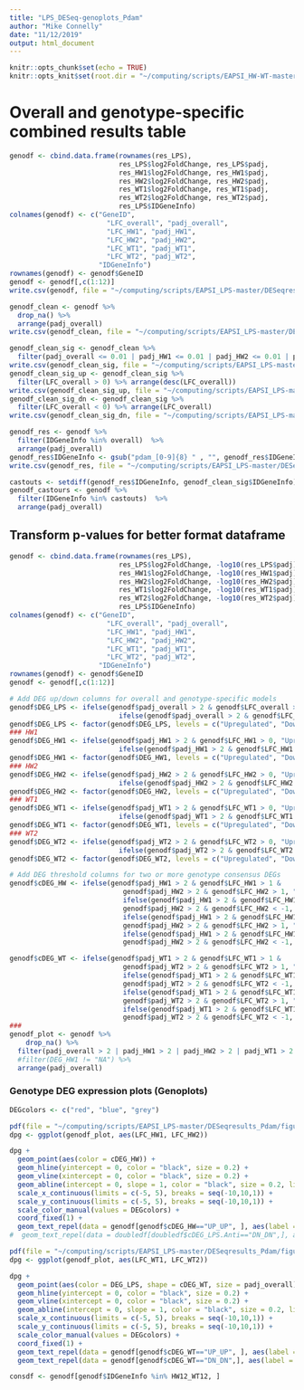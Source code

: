```yaml
---
title: "LPS_DESeq-genoplots_Pdam"
author: "Mike Connelly"
date: "11/12/2019"
output: html_document
---
```


```r
knitr::opts_chunk$set(echo = TRUE)
knitr::opts_knit$set(root.dir = "~/computing/scripts/EAPSI_HW-WT-master/")
```

# Overall and genotype-specific combined results table
```r
genodf <- cbind.data.frame(rownames(res_LPS),
                           res_LPS$log2FoldChange, res_LPS$padj,
                           res_HW1$log2FoldChange, res_HW1$padj,
                           res_HW2$log2FoldChange, res_HW2$padj,
                           res_WT1$log2FoldChange, res_WT1$padj,
                           res_WT2$log2FoldChange, res_WT2$padj,
                           res_LPS$IDGeneInfo)
colnames(genodf) <- c("GeneID",
                        "LFC_overall", "padj_overall",
                        "LFC_HW1", "padj_HW1",
                        "LFC_HW2", "padj_HW2",
                        "LFC_WT1", "padj_WT1",
                        "LFC_WT2", "padj_WT2",
                      "IDGeneInfo")
rownames(genodf) <- genodf$GeneID
genodf <- genodf[,c(1:12)]
write.csv(genodf, file = "~/computing/scripts/EAPSI_LPS-master/DESeqresults_Pdam/tables/res_overall.csv")
```
```r
genodf_clean <- genodf %>%
  drop_na() %>%
  arrange(padj_overall)
write.csv(genodf_clean, file = "~/computing/scripts/EAPSI_LPS-master/DESeqresults_Pdam/tables/res_overall_clean.csv")
```
```r
genodf_clean_sig <- genodf_clean %>% 
  filter(padj_overall <= 0.01 | padj_HW1 <= 0.01 | padj_HW2 <= 0.01 | padj_WT1 <= 0.01 | padj_WT2 <= 0.01)
write.csv(genodf_clean_sig, file = "~/computing/scripts/EAPSI_LPS-master/DESeqresults_Pdam/tables/ressig_overall.csv")
genodf_clean_sig_up <- genodf_clean_sig %>% 
  filter(LFC_overall > 0) %>% arrange(desc(LFC_overall))
write.csv(genodf_clean_sig_up, file = "~/computing/scripts/EAPSI_LPS-master/DESeqresults_Pdam/tables/ressig_overall_up.csv")
genodf_clean_sig_dn <- genodf_clean_sig %>% 
  filter(LFC_overall < 0) %>% arrange(LFC_overall)
write.csv(genodf_clean_sig_dn, file = "~/computing/scripts/EAPSI_LPS-master/DESeqresults_Pdam/tables/ressig_overall_dn.csv")
```
```r
genodf_res <- genodf %>%
  filter(IDGeneInfo %in% overall)  %>%
  arrange(padj_overall)
genodf_res$IDGeneInfo <- gsub("pdam_[0-9]{8} " , "", genodf_res$IDGeneInfo)
write.csv(genodf_res, file = "~/computing/scripts/EAPSI_LPS-master/DESeqresults_Pdam/tables/ressig_complete.csv")
```
```r
castouts <- setdiff(genodf_res$IDGeneInfo, genodf_clean_sig$IDGeneInfo)
genodf_castours <- genodf %>%
  filter(IDGeneInfo %in% castouts)  %>%
  arrange(padj_overall)
```

## Transform p-values for better format dataframe
```r
genodf <- cbind.data.frame(rownames(res_LPS),
                           res_LPS$log2FoldChange, -log10(res_LPS$padj),
                           res_HW1$log2FoldChange, -log10(res_HW1$padj),
                           res_HW2$log2FoldChange, -log10(res_HW2$padj),
                           res_WT1$log2FoldChange, -log10(res_WT1$padj),
                           res_WT2$log2FoldChange, -log10(res_WT2$padj),
                           res_LPS$IDGeneInfo)
colnames(genodf) <- c("GeneID",
                        "LFC_overall", "padj_overall",
                        "LFC_HW1", "padj_HW1",
                        "LFC_HW2", "padj_HW2",
                        "LFC_WT1", "padj_WT1",
                        "LFC_WT2", "padj_WT2",
                      "IDGeneInfo")
rownames(genodf) <- genodf$GeneID
genodf <- genodf[,c(1:12)]

# Add DEG up/down columns for overall and genotype-specific models
genodf$DEG_LPS <- ifelse(genodf$padj_overall > 2 & genodf$LFC_overall > 0, "Upregulated", 
                           ifelse(genodf$padj_overall > 2 & genodf$LFC_overall < 0, "Downregulated", "NA"))
genodf$DEG_LPS <- factor(genodf$DEG_LPS, levels = c("Upregulated", "Downregulated", "NA"), ordered = TRUE)
### HW1
genodf$DEG_HW1 <- ifelse(genodf$padj_HW1 > 2 & genodf$LFC_HW1 > 0, "Upregulated", 
                           ifelse(genodf$padj_HW1 > 2 & genodf$LFC_HW1 < 0, "Downregulated", "NA"))
genodf$DEG_HW1 <- factor(genodf$DEG_HW1, levels = c("Upregulated", "Downregulated", "NA"), ordered = TRUE)
### HW2
genodf$DEG_HW2 <- ifelse(genodf$padj_HW2 > 2 & genodf$LFC_HW2 > 0, "Upregulated", 
                           ifelse(genodf$padj_HW2 > 2 & genodf$LFC_HW2 < 0, "Downregulated", "NA"))
genodf$DEG_HW2 <- factor(genodf$DEG_HW2, levels = c("Upregulated", "Downregulated", "NA"), ordered = TRUE)
### WT1
genodf$DEG_WT1 <- ifelse(genodf$padj_WT1 > 2 & genodf$LFC_WT1 > 0, "Upregulated", 
                           ifelse(genodf$padj_WT1 > 2 & genodf$LFC_WT1 < 0, "Downregulated", "NA"))
genodf$DEG_WT1 <- factor(genodf$DEG_WT1, levels = c("Upregulated", "Downregulated", "NA"), ordered = TRUE)
### WT2
genodf$DEG_WT2 <- ifelse(genodf$padj_WT2 > 2 & genodf$LFC_WT2 > 0, "Upregulated", 
                           ifelse(genodf$padj_WT2 > 2 & genodf$LFC_WT2 < 0, "Downregulated", "NA"))
genodf$DEG_WT2 <- factor(genodf$DEG_WT2, levels = c("Upregulated", "Downregulated", "NA"), ordered = TRUE)

# Add DEG threshold columns for two or more genotype consensus DEGs
genodf$cDEG_HW <- ifelse(genodf$padj_HW1 > 2 & genodf$LFC_HW1 > 1 & 
                            genodf$padj_HW2 > 2 & genodf$LFC_HW2 > 1, "UP_UP",
                            ifelse(genodf$padj_HW1 > 2 & genodf$LFC_HW1 > 1 & 
                            genodf$padj_HW2 > 2 & genodf$LFC_HW2 < -1, "UP_DN",
                            ifelse(genodf$padj_HW1 > 2 & genodf$LFC_HW1 < -1 & 
                            genodf$padj_HW2 > 2 & genodf$LFC_HW2 > 1, "DN_UP",
                            ifelse(genodf$padj_HW1 > 2 & genodf$LFC_HW1 < -1 & 
                            genodf$padj_HW2 > 2 & genodf$LFC_HW2 < -1, "DN_DN", "AA"))))

genodf$cDEG_WT <- ifelse(genodf$padj_WT1 > 2 & genodf$LFC_WT1 > 1 & 
                            genodf$padj_WT2 > 2 & genodf$LFC_WT2 > 1, "UP_UP",
                            ifelse(genodf$padj_WT1 > 2 & genodf$LFC_WT1 > 1 & 
                            genodf$padj_WT2 > 2 & genodf$LFC_WT2 < -1, "UP_DN",
                            ifelse(genodf$padj_WT1 > 2 & genodf$LFC_WT1 < -1 & 
                            genodf$padj_WT2 > 2 & genodf$LFC_WT2 > 1, "DN_UP",
                            ifelse(genodf$padj_WT1 > 2 & genodf$LFC_WT1 < -1 & 
                            genodf$padj_WT2 > 2 & genodf$LFC_WT2 < -1, "DN_DN", "AA"))))
###
genodf_plot <- genodf %>%
    drop_na() %>%
  filter(padj_overall > 2 | padj_HW1 > 2 | padj_HW2 > 2 | padj_WT1 > 2 | padj_WT2 > 2) %>%
  #filter(DEG_HW1 != "NA") %>%
  arrange(padj_overall)
```
 
### Genotype DEG expression plots (Genoplots)
```r
DEGcolors <- c("red", "blue", "grey")
```
```r
pdf(file = "~/computing/scripts/EAPSI_LPS-master/DESeqresults_Pdam/figures/genoplot_HW.pdf", height = 8, width = 8)
dpg <- ggplot(genodf_plot, aes(LFC_HW1, LFC_HW2))

dpg + 
  geom_point(aes(color = cDEG_HW)) +
  geom_hline(yintercept = 0, color = "black", size = 0.2) +
  geom_vline(xintercept = 0, color = "black", size = 0.2) +
  geom_abline(intercept = 0, slope = 1, color = "black", size = 0.2, linetype = "dashed") +
  scale_x_continuous(limits = c(-5, 5), breaks = seq(-10,10,1)) + 
  scale_y_continuous(limits = c(-5, 5), breaks = seq(-10,10,1)) +
  scale_color_manual(values = DEGcolors) +
  coord_fixed(1) +
  geom_text_repel(data = genodf[genodf$cDEG_HW=="UP_UP", ], aes(label = genodf$IDGeneInfo[genodf$cDEG_HW=="UP_UP"]), size = 1.5, box.padding = unit(0.25, "lines"))
#  geom_text_repel(data = doubledf[doubledf$cDEG_LPS.Anti=="DN_DN",], aes(label = doubledf$IDGeneInfo[doubledf$cDEG_LPS.Anti=="DN_DN"]), size = 1.5, box.padding = unit(0.25, "lines"))
```
```r
pdf(file = "~/computing/scripts/EAPSI_LPS-master/DESeqresults_Pdam/figures/genoplot_WT.pdf", height = 8, width = 8)
dpg <- ggplot(genodf_plot, aes(LFC_WT1, LFC_WT2))

dpg + 
  geom_point(aes(color = DEG_LPS, shape = cDEG_WT, size = padj_overall)) +
  geom_hline(yintercept = 0, color = "black", size = 0.2) +
  geom_vline(xintercept = 0, color = "black", size = 0.2) +
  geom_abline(intercept = 0, slope = 1, color = "black", size = 0.2, linetype = "dashed") +
  scale_x_continuous(limits = c(-5, 5), breaks = seq(-10,10,1)) + 
  scale_y_continuous(limits = c(-5, 5), breaks = seq(-10,10,1)) +
  scale_color_manual(values = DEGcolors) +
  coord_fixed(1) +
  geom_text_repel(data = genodf[genodf$cDEG_WT=="UP_UP", ], aes(label = genodf$IDGeneInfo[genodf$cDEG_WT=="UP_UP"]), size = 1.5, box.padding = unit(0.25, "lines")) +
  geom_text_repel(data = genodf[genodf$cDEG_WT=="DN_DN",], aes(label = genodf$IDGeneInfo[genodf$cDEG_WT=="DN_DN"]), size = 1.5, box.padding = unit(0.25, "lines"))
```
```r
consdf <- genodf[genodf$IDGeneInfo %in% HW12_WT12, ]
```
